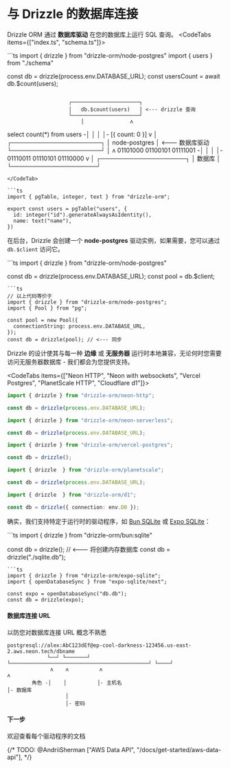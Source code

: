 
# 与 Drizzle 的数据库连接
Drizzle ORM 通过 **数据库驱动** 在您的数据库上运行 SQL 查询。
<CodeTabs items={["index.ts", "schema.ts"]}>

<CodeTab>
```ts
import { drizzle } from "drizzle-orm/node-postgres"
import { users } from "./schema"

const db = drizzle(process.env.DATABASE_URL);
const usersCount = await db.$count(users);
```
```  
                        ┌──────────────────────┐
                        │   db.$count(users)   │ <--- drizzle 查询
                        └──────────────────────┘     
                            │               ʌ
select count(*) from users -│               │
                            │               │- [{ count: 0 }]
                            v               │
                         ┌─────────────────────┐
                         │    node-postgres    │ <--- 数据库驱动
                         └─────────────────────┘
                            │               ʌ
01101000 01100101 01111001 -│               │
                            │               │- 01110011 01110101 01110000
                            v               │
                         ┌────────────────────┐
                         │      数据库        │ 
                         └────────────────────┘
```
</CodeTab>

```ts
import { pgTable, integer, text } from "drizzle-orm";

export const users = pgTable("users", {
  id: integer("id").generateAlwaysAsIdentity(),
  name: text("name"),
})
```
</CodeTabs>

在后台，Drizzle 会创建一个 **node-postgres** 驱动实例，如果需要，您可以通过 `db.$client` 访问它。
<Section>
```ts
import { drizzle } from "drizzle-orm/node-postgres"

const db = drizzle(process.env.DATABASE_URL);
const pool = db.$client;
```
```ts
// 以上代码等价于
import { drizzle } from "drizzle-orm/node-postgres";
import { Pool } from "pg";

const pool = new Pool({
  connectionString: process.env.DATABASE_URL,
});
const db = drizzle(pool); // <--- 同步 
```
</Section>

Drizzle 的设计使其与每一种 **边缘** 或 **无服务器** 运行时本地兼容，无论何时您需要访问无服务器数据库 - 我们都会为您提供支持。

<CodeTabs items={["Neon HTTP", "Neon with websockets", "Vercel Postgres", "PlanetScale HTTP", "Cloudflare d1"]}>
```ts
import { drizzle } from "drizzle-orm/neon-http";

const db = drizzle(process.env.DATABASE_URL);
```
```ts
import { drizzle } from "drizzle-orm/neon-serverless";

const db = drizzle(process.env.DATABASE_URL);
```
```ts
import { drizzle } from "drizzle-orm/vercel-postgres";

const db = drizzle();
```
```ts
import { drizzle  } from "drizzle-orm/planetscale";

const db = drizzle(process.env.DATABASE_URL);
```
```ts
import { drizzle  } from "drizzle-orm/d1";

const db = drizzle({ connection: env.DB });
```
</CodeTabs>

确实，我们支持特定于运行时的驱动程序，如 [Bun SQLite](/docs/connect-bun-sqlite) 或 [Expo SQLite](/docs/connect-expo-sqlite)：
<Section>
```ts
import { drizzle } from "drizzle-orm/bun:sqlite"

const db = drizzle(); // <--- 将创建内存数据库
const db = drizzle("./sqlite.db");
```
```ts
import { drizzle } from "drizzle-orm/expo-sqlite";
import { openDatabaseSync } from "expo-sqlite/next";

const expo = openDatabaseSync("db.db");
const db = drizzle(expo);
```
</Section>

#### 数据库连接 URL
以防您对数据库连接 URL 概念不熟悉
```
postgresql://alex:AbC123dEf@ep-cool-darkness-123456.us-east-2.aws.neon.tech/dbname
             └──┘ └───────┘ └─────────────────────────────────────────────┘ └────┘
              ʌ    ʌ          ʌ                                              ʌ
        角色 -│    │          │- 主机名                                    │- 数据库
                   │
                   │- 密码

```
#### 下一步
欢迎查看每个驱动程序的文档  

<rem/>
<Flex>
  <LinksList 
    title='PostgreSQL 驱动'
    links={[
        ["PostgreSQL", "/docs/get-started-postgresql"], 
        ["Neon", "/docs/connect-neon"], 
        ["Vercel Postgres", "/docs/connect-vercel-postgres"],
        ["Supabase", "/docs/connect-supabase"],
        ["Xata", "/docs/connect-xata"],
        ["PGLite", "/docs/connect-pglite"],
      ]}
  />
  <LinksList 
    title='MySQL 驱动'
    links={[
        ["MySQL", "/docs/get-started-mysql"], 
        ["PlanetsScale", "/docs/connect-planetscale"], 
        ["TiDB", "/docs/connect-tidb"],
      ]}
  />
  <LinksList 
  title='SQLite 驱动'
  links={[
      ["SQLite", "/docs/get-started-sqlite"], 
      ["Turso", "/docs/connect-turso"], 
      ["Cloudflare D1", "/docs/connect-cloudflare-d1"],
      ["Bun SQLite", "/docs/connect-bun-sqlite"],
    ]}
  />
  <LinksList 
  title='原生 SQLite'
  links={[
      ["Expo SQLite", "/docs/get-started/expo-new"], 
      ["OP SQLite", "/docs/connect-op-sqlite"], 
      ["React Native SQLite", "/docs/connect-react-native-sqlite"],
    ]}
  />
  <LinksList 
  title='其他'
  links={[
      ["Drizzle Proxy", "/docs/connect-drizzle-proxy"], 
    ]}
  />
</Flex>
{/* TODO: @AndriiSherman ["AWS Data API", "/docs/get-started/aws-data-api"],  */}